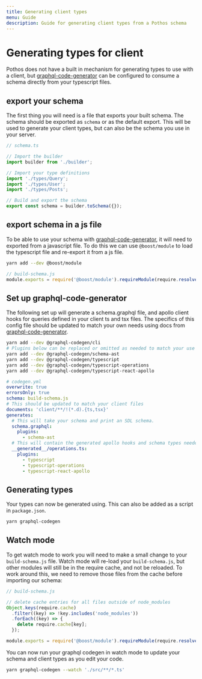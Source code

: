 ```yaml
---
title: Generating client types
menu: Guide
description: Guide for generating client types from a Pothos schema
---
```





# Generating types for client

Pothos does not have a built in mechanism for generating types to use with a client, but
[graphql-code-generator](https://www.graphql-code-generator.com/) can be configured to consume a
schema directly from your typescript files.

## export your schema

The first thing you will need is a file that exports your built schema. The schema should be
exported as `schema` or as the default export. This will be used to generate your client types, but
can also be the schema you use in your server.

```typescript
// schema.ts

// Import the builder
import builder from './builder';

// Import your type definitions
import './types/Query';
import './types/User';
import './types/Posts';

// Build and export the schema
export const schema = builder.toSchema({});
```

## export schema in a js file

To be able to use your schema with
[graphql-code-generator](https://www.graphql-code-generator.com/), it will need to exported from a
javascript file. To do this we can use `@boost/module` to load the typescript file and re-export it
from a js file.

```bash
yarn add --dev @boost/module
```

```js
// build-schema.js
module.exports = require('@boost/module').requireModule(require.resolve('./schema.ts'));
```

## Set up graphql-code-generator

The following set up will generate a schema.graphql file, and apollo client hooks for queries
defined in your client ts and tsx files. The specifics of this config file should be updated to
match your own needs using docs from
[graphql-code-generator](https://www.graphql-code-generator.com/).

```bash
yarn add --dev @graphql-codegen/cli
# Plugins below can be replaced or omitted as needed to match your use case
yarn add --dev @graphql-codegen/schema-ast
yarn add --dev @graphql-codegen/typescript
yarn add --dev @graphql-codegen/typescript-operations
yarn add --dev @graphql-codegen/typescript-react-apollo
```

```yml
# codegen.yml
overwrite: true
errorsOnly: true
schema: build-schema.js
# This should be updated to match your client files
documents: 'client/**/!(*.d).{ts,tsx}'
generates:
  # This will take your schema and print an SDL schema.
  schema.graphql:
    plugins:
      - schema-ast
  # This will contain the generated apollo hooks and schema types needed to make type-safe queries with the apollo client
  __generated__/operations.ts:
    plugins:
      - typescript
      - typescript-operations
      - typescript-react-apollo
```

## Generating types

Your types can now be generated using. This can also be added as a script in `package.json`.

```bash
yarn graphql-codegen
```

## Watch mode

To get watch mode to work you will need to make a small change to your `build-schema.js` file. Watch
mode will re-load your `build-schema.js`, but other modules will still be in the require cache, and
not be reloaded. To work around this, we need to remove those files from the cache before importing
our schema:

```js
// build-schema.js

// delete cache entries for all files outside of node_modules
Object.keys(require.cache)
  .filter((key) => !key.includes('node_modules'))
  .forEach((key) => {
    delete require.cache[key];
  });

module.exports = require('@boost/module').requireModule(require.resolve('./schema.ts'));
```

You can now run your graphql codegen in watch mode to update your schema and client types as you
edit your code.

```bash
yarn graphql-codegen --watch './src/**/*.ts'
```
